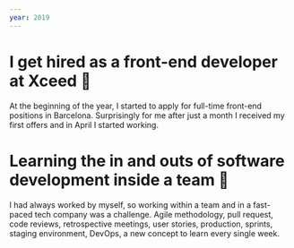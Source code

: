 ```yaml
---
year: 2019
---
```


# I get hired as a front-end developer at Xceed 🥳

At the beginning of the year, I started to apply for full-time front-end positions in Barcelona. Surprisingly for me after just a month I received my first offers and in April I started working.

# Learning the in and outs of software development inside a team 🤯

I had always worked by myself, so working within a team and in a fast-paced tech company was a challenge. Agile methodology, pull request, code reviews, retrospective meetings, user stories, production, sprints, staging environment, DevOps, a new concept to learn every single week.
